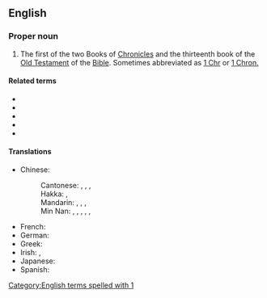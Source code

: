 {{book of the Bible|Books of Chronicles}}
==English==

===Proper noun===
{{en-proper noun}}

# {{label|en|biblical}} The first of the two Books of [[Chronicles]] and the thirteenth book of the [[Old Testament]] of the [[Bible]]. Sometimes abbreviated as [[1 Chr]] or [[1 Chron.]]

====Related terms====
* {{l|en|Chr}}
* {{l|en|Chron.}}
* {{l|en|2 Chr}}
* {{l|en|2 Chron.}}
* {{l|en|2 Chronicles}}

====Translations====
{{trans-top|book of the Bible}}
* Chinese:
*: Cantonese: {{t|yue|歷代志上|sc=Hani}}, {{t|yue|历代志上|tr=lik6 doi6 zi3 soeng6|sc=Hani}}, {{t|yue|編年紀上|sc=Hani}}, {{t|yue|编年纪上|tr=pin1 nin4 gei2 soeng6|sc=Hani}} {{qualifier|Catholic}}
*: Hakka: {{t|hak|歷代志上|sc=Hani}}, {{t|hak|历代志上|tr=Li̍t-thoi-chṳ Song|sc=Hani}}
*: Mandarin: {{t+|cmn|歷代志上|sc=Hani}}, {{t+|cmn|历代志上|tr=Lìdàizhì Shàng|sc=Hani}}, {{t|cmn|編年紀上|sc=Hani}}, {{t|cmn|编年纪上|tr=Biānniánjì Shàng|sc=Hani}} {{qualifier|Catholic}}
*: Min Nan: {{t|nan|歷代志上|sc=Hani}}, {{t|nan|历代志上|tr=Le̍k-tāi-chì Siōng|sc=Hani}}, {{t|nan|歷代志錄上卷|sc=Hani}}, {{t|nan|历代志录上卷|tr=Le̍k-tāi Chì-lio̍k Siōng-koán|sc=Hani}}, {{t|nan|編年紀上|sc=Hani}}, {{t|nan|编年纪上|tr=Phian-liân-kí Siōng|sc=Hani}} {{qualifier|Catholic}}
{{trans-mid}}
* French: {{t|fr|1 Chroniques|f-p}}
* German: {{t|de|1 Chronik}}
* Greek: {{t|el|Α' Παραλειπομένων}}
* Irish: {{t|ga|Céad Leabhar na gCroinicí|m}}, {{t|ga|1 Croinicí|f-p}}
* Japanese: {{t|ja|歴代志上|tr=rekidaishi jō|sc=Jpan}}
* Spanish: {{t|es|1 Crónicas|f-p}}
{{trans-bottom}}

[[Category:English terms spelled with 1]]